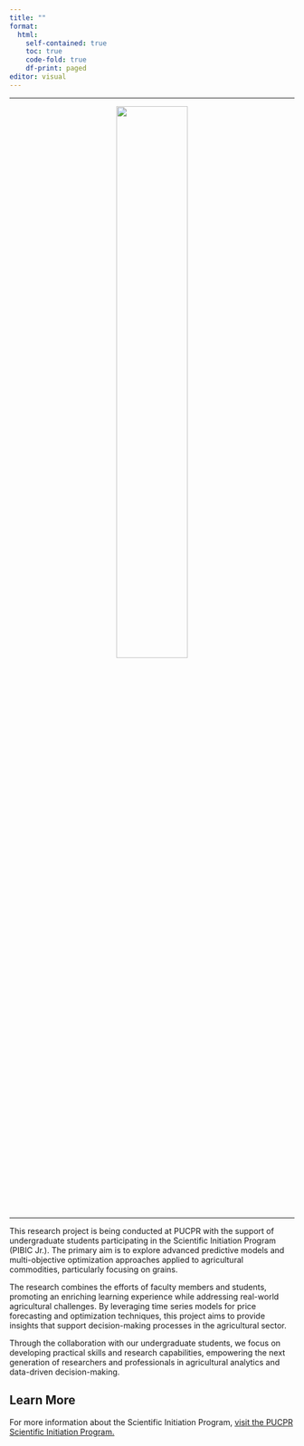 ```yaml
---
title: ""
format:
  html:
    self-contained: true
    toc: true
    code-fold: true
    df-print: paged
editor: visual
---
```


------------------------------------------------------------------------

<center>![](https://static.pucpr.br/pucpr/2022/02/banner_ic.png){width="50%"}</center>

------------------------------------------------------------------------

This research project is being conducted at PUCPR with the support of undergraduate students participating in the Scientific Initiation Program (PIBIC Jr.). The primary aim is to explore advanced predictive models and multi-objective optimization approaches applied to agricultural commodities, particularly focusing on grains.

The research combines the efforts of faculty members and students, promoting an enriching learning experience while addressing real-world agricultural challenges. By leveraging time series models for price forecasting and optimization techniques, this project aims to provide insights that support decision-making processes in the agricultural sector.

Through the collaboration with our undergraduate students, we focus on developing practical skills and research capabilities, empowering the next generation of researchers and professionals in agricultural analytics and data-driven decision-making.

## Learn More

For more information about the Scientific Initiation Program, [visit the PUCPR Scientific Initiation Program.](https://www.pucpr.br/iniciacaocientificaetecnologica/)
